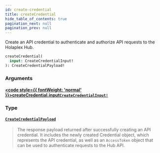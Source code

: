 ```yaml
---
id: create-credential
title: createCredential
hide_table_of_contents: true
pagination_next: null
pagination_prev: null
---
```








Create an API credential to authenticate and authorize API requests to the Holaplex Hub.

```graphql
createCredential(
  input: CreateCredentialInput!
): CreateCredentialPayload!
```


### Arguments

#### [<code style={{ fontWeight: 'normal' }}>createCredential.<b>input</b></code>](#)<Bullet />[`CreateCredentialInput!`](/api/inputs/create-credential-input) <Badge class="secondary" text="non-null"/> <Badge class="secondary" text="input"/>
> 
> 

### Type

#### [`CreateCredentialPayload`](/api/objects/create-credential-payload) <Badge class="secondary" text="object"/>
> The response payload returned after successfully creating an API credential. It includes the newly created Credential object, which represents the API credential, as well as an `AccessToken` object that can be used to authenticate requests to the Hub API.
> 





